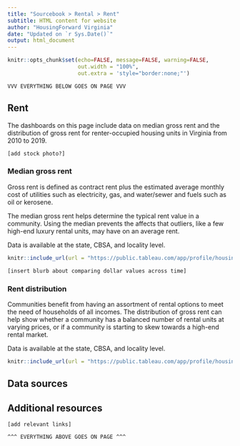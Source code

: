 ```yaml
---
title: "Sourcebook > Rental > Rent"
subtitle: HTML content for website
author: "HousingForward Virginia"
date: "Updated on `r Sys.Date()`"
output: html_document
---
```


```r
knitr::opts_chunk$set(echo=FALSE, message=FALSE, warning=FALSE,
                      out.width = "100%",
                      out.extra = 'style="border:none;"')
```

```
VVV EVERYTHING BELOW GOES ON PAGE VVV
```

## Rent

The dashboards on this page include data on median gross rent and the distribution of
gross rent for renter-occupied housing units in Virginia from 2010 to 2019. 

```
[add stock photo?]
```

### Median gross rent

Gross rent is defined as contract rent plus the estimated average monthly cost of
utilities such as electricity, gas, and water/sewer and fuels such as oil or kerosene. 

The median gross rent helps determine the typical rent value in a community. Using the
median prevents the affects that outliers, like a few high-end luxury rental units, may 
have on an average rent. 

Data is available at the state, CBSA, and locality level.

```r
knitr::include_url(url = "https://public.tableau.com/app/profile/housingforward.virginia/viz/Sourcebook-Mediangrossrent/Statewide?:showVizHome=no&:embed=true", height = "500px")
```

```
[insert blurb about comparing dollar values across time]
```

### Rent distribution

Communities benefit from having an assortment of rental options to meet the need of 
households of all incomes. The distribution of gross rent can help show whether a 
community has a balanced number of rental units at varying prices, or if a community 
is starting to skew towards a high-end rental market. 

Data is available at the state, CBSA, and locality level.

```r
knitr::include_url(url = "https://public.tableau.com/app/profile/housingforward.virginia/viz/Sourcebook-Grossrentdistribution/Statewide?:showVizHome=no&:embed=true", height = "500px")
```

## Data sources


## Additional resources

```
[add relevant links]
```

```
^^^ EVERYTHING ABOVE GOES ON PAGE ^^^
```